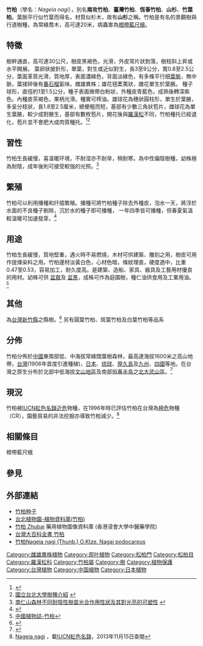 {{Speciesbox
| name = 竹柏
| status = NT
| status_system = iucn3.1
| status_ref = <ref>{{Cite web |url=http://www.iucnredlist.org/details/46347417/0 |title=Nageia nagi |access-date=2013-11-15 |archive-date=2018-08-01 |archive-url=https://web.archive.org/web/20180801190134/http://www.iucnredlist.org/details/46347417/0 |dead-url=no }}</ref>
| image = Podocarpus_nagi_nagi01.jpg
| image_width = 250px
| image_caption = 果实
| genus = Nageia
| species = nagi
| authority = Thunb. O. Kuntze
| synonyms = ''Podocarpus nagi'' (Thunb.) Zoll. et Mor. ex Zoll.
}}

'''竹柏'''（學名：''Nageia nagi''），別名'''南攻竹柏'''、'''臺灣竹柏'''、'''恆春竹柏'''、'''山杉'''、'''竹葉柏'''。葉脈平行似竹葉而得名，材質似杉木，故有'''山杉'''之稱。竹柏是有名的景觀樹與行道樹種，為常綠喬木，高可達20米，病蟲害為[[橙帶藍尺蛾|橙帶藍尺蛾]]。

==特徵==
樹幹通直，高可達30公尺，樹皮黑褐色，光滑，外皮常片狀剝落，樹枝斜上昇或水平開展。
葉卵狀披針形，單葉，對生或近似對生，長3至9公分，寬0.8至2.5公分，葉面革質光滑，質地厚，表面濃綠色，背面淡綠色，有多條平行细[[葉脈|葉脈]]，無中脈，葉揉碎後有[[番石榴|番石榴]]氣味。雌雄異株；雄花毬葇荑狀，雌花單生於葉腋。
種子球形，直徑約1至1.5公分，種子表面微帶白粉狀，外種皮青藍色，成熟後轉深紫色。內種皮茶褐色，果柄光滑。種實可榨油。雄球花為穗狀圓柱形，單生於葉腋，多呈分枝狀，長1.8至2.5厘米，總梗粗而短，基部有少數三角狀苞片，雌球花為單生葉腋，較少成對腋生，基部有數枚苞片，開花後與[[羅漢松|羅漢松]]不同，竹柏種托已經退化，苞片並不會肥大成肉質種托。<ref>{{Cite web |url=http://www.eflora.cn/sptujian/%E7%AB%B9%E6%9F%8F |title=中國高等植物圖鑑-竹柏Podocarpus nagi (Thunb.) Zoll. et Mor. |access-date=2014-02-24 |archive-date=2016-03-04 |archive-url=https://web.archive.org/web/20160304201204/http://www.eflora.cn/sptujian/%E7%AB%B9%E6%9F%8F |dead-url=no }}</ref><ref>[http://120.126.133.241/energymanage/TREE/tree_zhubai.html 國立台北大學樹種介紹] {{webarchive|url=https://web.archive.org/web/20140307180044/http://120.126.133.241/energymanage/TREE/tree_zhubai.html |date=2014-03-07 }}</ref>

==習性==
竹柏生長緩慢，喜温暖环境，不耐湿亦不耐旱，稍耐寒。為中性偏陰樹種，幼株極為耐陰，成年後則可接受較強的光照。<ref>[http://www.cnps.org.tw/Upload/Files/2012-03/201203201547539092514.pdf 南仁山森林不同耐陰性樹苗光合作用性狀及其對光亮的可塑性] {{webarchive|url=https://web.archive.org/web/20140407080040/http://www.cnps.org.tw/Upload/Files/2012-03/201203201547539092514.pdf |date=2014-04-07 }}</ref>

==繁殖==
竹柏可以利用播種和扦插繁殖。播種可將竹柏種子除去外種皮，泡水一天，將浮於水面的不良種子剔除，沉於水的種子即可播種， 一年四季皆可播種，但春夏氣溫較溫暖可加速發芽。<ref>{{Cite web |url=http://www.goodall.org.tw/about_greenthumb/pgcontent/tree/27.html |title=珍古德協會 |access-date=2014-02-24 |archive-url=https://web.archive.org/web/20140303014614/http://www.goodall.org.tw/about_greenthumb/pgcontent/tree/27.html |archive-date=2014-03-03 |dead-url=yes }}</ref>

==用途==
竹柏生長緩慢，質地堅重，遇火時不易燃燒，木材可供建築、雕刻之用，樹皮可用作提煉染料之用。竹柏邊材淡黃白色，心材色暗，條紋理直，硬度適中，比重0.47至0.53，容易加工，耐久度高。是建築、造船、家具、器具及工藝用材優良的用材。幼株可供 [[盆栽|盆栽]]及 [[盆景|盆景]]，成株可作為庭園樹，種仁油供食用及工業用油。<ref>[http://www.eflora.cn/spzwz/%E7%AB%B9%E6%9F%8F 中國植物誌-竹柏]</ref>

==其他==
為[[台灣|台灣]][[新竹縣|新竹縣]]之縣樹。<ref>{{Cite web |url=http://www.taiwantrip.com.tw/Scene/Index/?id=130 |title=新竹縣官方網站 |access-date=2014-02-24 |archive-date=2019-06-20 |archive-url=https://web.archive.org/web/20190620005353/https://www.taiwantrip.com.tw/Scene/Index?id=130 |dead-url=no }}</ref>
另有圓葉竹柏、斑葉竹柏及白葉竹柏等品系

==分佈==
竹柏分佈於[[中國|中國]]東南部低、中海拔常綠闊葉樹森林，最高達海拔1600米之高山地帶，[[台灣|台灣]](1906年首度引進種植)，[[日本|日本]]、[[琉球|琉球]]、[[屋久島|屋久島]]及[[九州_(日本)|九州]]、[[四國|四國]]等地。在台灣之原生分布於北部中低海拔[[文山區|文山地區]]及南部[[恒春半島|恒春半島]]之[[北大武山|北大武山]]區。<ref>{{cite book |last=Farjon |first=Aljos |authorlink=Aljos Farjon |coauthors=Denis Filer |year=2013 |title=An Atlas of the World's Conifers: An Analysis of Their Distribution, Biogeography, Diversity, and Conservation Status |isbn= 9004211802 | pages=第226-227頁 }}</ref>

==現況==
竹柏被[[IUCN紅色名錄|IUCN紅色名錄]][[近危|近危]]物種，在1996年時已評估竹柏在台灣為[[極危|極危]]物種（CR），園藝貿易的非法挖掘亦導致竹柏減少。<ref>[http://www.iucnredlist.org/details/46347417/0 Nageia nagi] {{Wayback|url=http://www.iucnredlist.org/details/46347417/0 |date=20180801190134 }}，載[[IUCN紅色名錄|IUCN紅色名錄]]，2013年11月15日查閱</ref>

==相關條目==
橙帶藍尺蛾

==參見==
{{reflist}}

==外部連結==
*[http://www.zhongzi8.com/priceShow.asp?id=457 竹柏种子] {{Wayback|url=http://www.zhongzi8.com/priceShow.asp?id=457 |date=20190616231559 }}
*[http://tpbg.tfri.gov.tw/plants/plants_info.php?rid=341 台北植物園-植物資料庫(竹柏)] {{Wayback|url=http://tpbg.tfri.gov.tw/plants/plants_info.php?rid=341 |date=20201223183320 }}
*[http://libproject.hkbu.edu.hk/was40/detail?lang=ch&channelid=1288&searchword=herb_id=D00814 竹柏 Zhubai] {{Wayback|url=http://libproject.hkbu.edu.hk/was40/detail?lang=ch&channelid=1288&searchword=herb_id=D00814 |date=20201225050807 }} 藥用植物圖像資料庫 (香港浸會大學中醫藥學院) {{zh-hant}}{{en}}
*[http://nrch.culture.tw/twpedia.aspx?id=21503 台灣大百科全書 竹柏] {{Wayback|url=http://nrch.culture.tw/twpedia.aspx?id=21503 |date=20201220091714 }}
*[https://web.archive.org/web/20140225122424/http://kent-garden.myweb.hinet.net/Nagai%20podocarpus.htm 竹柏Nageia nagi (Thunb.) O.Ktze. Nagai podocarpus]
{{Commons|Nageia nagi}}
{{Wikispecies|Nageia nagi}}

{{Authority control}}
{{Taxonbar|from=Q3274110}}

[[Category:雌雄異株植物|Category:雌雄異株植物]]
[[Category:观叶植物|Category:观叶植物]]
[[Category:松柏門|Category:松柏門]]
[[Category:松柏目|Category:松柏目]]
[[Category:羅漢松科|Category:羅漢松科]]
[[Category:竹柏屬|Category:竹柏屬]]
[[Category:樹|Category:樹]]
[[Category:植物保護|Category:植物保護]]
[[Category:台灣植物|Category:台灣植物]]
[[Category:中国植物|Category:中国植物]]
[[Category:日本植物|Category:日本植物]]